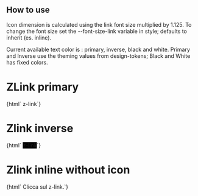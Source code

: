 
<Meta title="Navigation/ZLink" component="z-link" />

## How to use

Icon dimension is calculated using the link font size multiplied by 1.125. To change the font size set the --font-size-link variable in style; defaults to inherit (es. inline).

Current available text color is : primary, inverse, black and white. Primary and Inverse use the theming values from design-tokens; Black and White has fixed colors.


# ZLink primary
<Preview>
  <Story name="z-link primary">
    {html`
      <z-link
        href="${text('href', 'http://www.zanichelli.it')}"
        target="${text('target', '_blank')}"
        textcolor="${select("textcolor", ["primary", "inverse", "black", "white"], "primary")}"
        icon="${text('icon', 'download')}"
        iconposition="${select("iconposition", ["left", "right"], "left")}"
        htmlid="${number('htmlid', 1)}"
        htmltabindex="${number('htmltabindex', 1)}"
        isdisabled="${boolean('isdisabled', false)}"
        isactive="${boolean('isactive', false)}"
        underline="${boolean('underline', false)}"
      >z-link</z-link>`}
  </Story>
</Preview>

# Zlink inverse
<Preview>
  <Story name="z-link inverse">
    {html`
      <z-link
        style="background-color:black"
        href="${text('href', 'http://www.zanichelli.it')}"
        target="${text('target', '_blank')}"
        textcolor="inverse"
        icon="${text('icon', 'download')}"
        iconposition="${select("iconposition", ["left", "right"], "left")}"
        htmlid="${number('htmlid', 1)}"
        htmltabindex="${number('htmltabindex', 1)}"
        isdisabled="${boolean('isdisabled', false)}"
        isactive="${boolean('isactive', false)}"
        underline="${boolean('underline', false)}"
      >z-link</z-link>`}
  </Story>
</Preview>

# Zlink inline without icon
<Preview>
   <Story name="z-link inline">
    {html`
      <z-body level="1" variant="regular">Clicca sul <z-link
        href="${text('href', 'http://www.zanichelli.it')}"
        target="${text('target', '_blank')}"
        textcolor="${select("textcolor", ["primary", "inverse", "black", "white"], "primary")}"
        htmlid="${number('htmlid', 1)}"
        htmltabindex="${number('htmltabindex', 1)}"
        isdisabled="${boolean('isdisabled', false)}"
        isactive="${boolean('isactive', false)}"
        underline="true"
      >z-link</z-link>.</z-body>`}
  </Story>
</Preview>

<Props of="z-link" />
